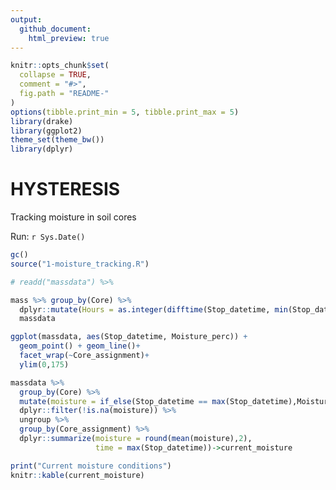 ```yaml
---
output:
  github_document:
    html_preview: true
---
```


<!-- README.md is generated from README.Rmd. Please edit that file -->

```r
knitr::opts_chunk$set(
  collapse = TRUE,
  comment = "#>",
  fig.path = "README-"
)
options(tibble.print_min = 5, tibble.print_max = 5)
library(drake)
library(ggplot2)
theme_set(theme_bw())
library(dplyr)
```

# HYSTERESIS
Tracking moisture in soil cores

Run: `r Sys.Date()`

```r
gc()
source("1-moisture_tracking.R")

# readd("massdata") %>% 

mass %>% group_by(Core) %>% 
  dplyr::mutate(Hours = as.integer(difftime(Stop_datetime, min(Stop_datetime), units = "hours"))) ->
  massdata

ggplot(massdata, aes(Stop_datetime, Moisture_perc)) +
  geom_point() + geom_line()+
  facet_wrap(~Core_assignment)+
  ylim(0,175)

massdata %>% 
  group_by(Core) %>% 
  mutate(moisture = if_else(Stop_datetime == max(Stop_datetime),Moisture_perc,as.numeric(NA))) %>% 
  dplyr::filter(!is.na(moisture)) %>% 
  ungroup %>% 
  group_by(Core_assignment) %>% 
  dplyr::summarize(moisture = round(mean(moisture),2),
                   time = max(Stop_datetime))->current_moisture

print("Current moisture conditions")
knitr::kable(current_moisture)

 ```

